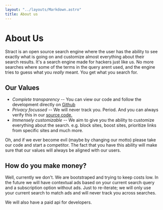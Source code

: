 ```yaml
---
layout: "../layouts/Markdown.astro"
title: About us
---
```


# About Us

Stract is an open source search engine where the user has the ability to see exactly what is going on and customize almost everything about their search results. It's a search engine made for hackers just like us. No more searches where some of the terms in the query arent used, and the engine tries to guess what you _really_ meant. You get what you search for.

## Our Values

- _Complete transparency_ -- You can view our code and follow the development directly on [Github](https://github.com/StractOrg/stract)
- _Privacy focussed_ -- We will never track you. Period. And you can always verify this in our [source code.](https://github.com/StractOrg/stract)
- _Immensely customizable_ -- We aim to give you the ability to customize everything about the search. e.g. block sites, boost sites, prioritize links from specific sites and much more.

Oh, and if we ever become evil (maybe by changing our motto) please take our code and start a competitor. The fact that you have this ability will make sure that our values will always be aligned with our users.

## How do you make money?

Well, currently we don't. We are bootstraped and trying to keep costs low. In the future we will have contextual ads based on your current search query and a subscription option without ads. Just to re-iterate; we will only use your current search to match ads and will never track you across searches.

We will also have a paid api for developers.
